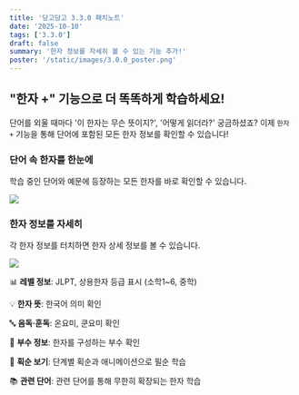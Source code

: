 ```yaml
---
title: '당고당고 3.3.0 패치노트'
date: '2025-10-10'
tags: ['3.3.0']
draft: false
summary: '한자 정보를 자세히 볼 수 있는 기능 추가!'
poster: '/static/images/3.0.0_poster.png'
---
```


## "한자 +" 기능으로 더 똑똑하게 학습하세요!

단어를 외울 때마다 '이 한자는 무슨 뜻이지?', '어떻게 읽더라?' 궁금하셨죠?
이제 `한자 +` 기능을 통해 단어에 포함된 모든 한자 정보를 확인할 수 있습니다!

### 단어 속 한자를 한눈에

학습 중인 단어와 예문에 등장하는 모든 한자를 바로 확인할 수 있습니다.

![](https://velog.velcdn.com/images/psb7391/post/b6d102df-6065-4448-aed2-1be482d1dbd9/image.PNG)

### 한자 정보를 자세히

각 한자 정보를 터치하면 한자 상세 정보를 볼 수 있습니다.

![](https://velog.velcdn.com/images/psb7391/post/e0195e69-1866-481a-8aa7-8efb8f5c0e5d/image.PNG)

📊 **레벨 정보**: JLPT, 상용한자 등급 표시 (소학1~6, 중학)

💡 **한자 뜻**: 한국어 의미 확인

🔤 **음독·훈독**: 온요미, 쿤요미 확인

🧩 **부수 정보**: 한자를 구성하는 부수 확인

📝 **획순 보기**: 단계별 획순과 애니메이션으로 필순 학습

📚 **관련 단어**: 관련 단어를 통해 무한히 확장되는 한자 학습
